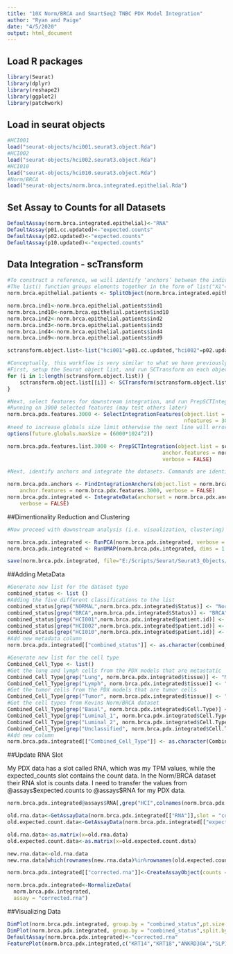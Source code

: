 ```yaml
---
title: "10X Norm/BRCA and SmartSeq2 TNBC PDX Model Integration"
author: "Ryan and Paige"
date: "4/5/2020"
output: html_document
---
```


## Load R packages

```r
library(Seurat)
library(dplyr)
library(reshape2)
library(ggplot2)
library(patchwork)
```

## Load in seurat objects

```r
#HCI001
load("seurat-objects/hci001.seurat3.object.Rda")
#HCI002
load("seurat-objects/hci002.seurat3.object.Rda")
#HCI010
load("seurat-objects/hci010.seurat3.object.Rda")
#Norm/BRCA
load("seurat-objects/norm.brca.integrated.epithelial.Rda")
```

## Set Assay to Counts for all Datasets

```r
DefaultAssay(norm.brca.integrated.epithelial)<-"RNA"
DefaultAssay(p01.cc.updated)<-"expected.counts"
DefaultAssay(p02.updated)<-"expected.counts"
DefaultAssay(p10.updated)<-"expected.counts"
```

## Data Integration - scTransform

```r
#To construct a reference, we will identify ‘anchors’ between the individual datasets. First, we combine each Seurat object into a list, with each dataset as an element.
#The list() function groups elements together in the form of list("X1"=Y1,"X2",Y2,...), where Xn is the name you want the list element to be called and Yn is the component you want added to the list. For this analysis, we want to keep track of which Seurat object belongs to which model/patient.
norm.brca.epithelial.patients <- SplitObject(norm.brca.integrated.epithelial,"individual")

norm.brca.ind1<-norm.brca.epithelial.patients$ind1
norm.brca.ind10<-norm.brca.epithelial.patients$ind10
norm.brca.ind2<-norm.brca.epithelial.patients$ind2
norm.brca.ind3<-norm.brca.epithelial.patients$ind3
norm.brca.ind4<-norm.brca.epithelial.patients$ind4
norm.brca.ind9<-norm.brca.epithelial.patients$ind9

sctransform.object.list<-list("hci001"=p01.cc.updated,"hci002"=p02.updated,"hci010"=p10.updated,"ind1"=norm.brca.ind1,"ind10"=norm.brca.ind10, "ind2"=norm.brca.ind2,"ind3"=norm.brca.ind3,"ind4"=norm.brca.ind4,"ind9"=norm.brca.ind9)
```
```r
#Conceptually, this workflow is very similar to what we have previously introduced, where we ‘correct’ (or harmonize) log-normalized expression values across datasets. Here, instead, we will harmonize the Pearson residuals that are output from SCTransform.
#First, setup the Seurat object list, and run SCTransform on each object separately
for (i in 1:length(sctransform.object.list)) {
    sctransform.object.list[[i]] <- SCTransform(sctransform.object.list[[i]], verbose = FALSE)
}
```
```r
#Next, select features for downstream integration, and run PrepSCTIntegration, which ensures that all necessary Pearson residuals have been calculated.
#Running on 3000 selected features (may test others later)
norm.brca.pdx.features.3000 <- SelectIntegrationFeatures(object.list = sctransform.object.list, 
                                                         nfeatures = 3000)
#need to increase globals size limit otherwise the next line will error (will need to be adjusted for size of future datasets)
options(future.globals.maxSize = (6000*1024^2))

norm.brca.pdx.features.list.3000 <- PrepSCTIntegration(object.list = sctransform.object.list, 
                                                  anchor.features = norm.brca.pdx.features.3000, 
                                                  verbose = FALSE)
```
```r
#Next, identify anchors and integrate the datasets. Commands are identical to the standard workflow, but make sure to set normalization.method = 'SCT':

norm.brca.pdx.anchors <- FindIntegrationAnchors(object.list = norm.brca.pdx.features.list.3000, normalization.method = "SCT", 
    anchor.features = norm.brca.pdx.features.3000, verbose = FALSE)
norm.brca.pdx.integrated <- IntegrateData(anchorset = norm.brca.pdx.anchors, normalization.method = "SCT", 
    verbose = FALSE)

```

##Dimentionality Reduction and Clustering

```r
#Now proceed with downstream analysis (i.e. visualization, clustering) on the integrated dataset. Commands are identical to the standard workflow, but do not run the ScaleData function after integration. You can see that after integration, cells group by their biological cell type (which has been pre-annotated), instead of by their underlying technology.

norm.brca.pdx.integrated <- RunPCA(norm.brca.pdx.integrated, verbose = FALSE)
norm.brca.pdx.integrated <- RunUMAP(norm.brca.pdx.integrated, dims = 1:30)

save(norm.brca.pdx.integrated, file="E:/Scripts/Seurat/Seurat3_Objects/norm.brca.pdx.expectedcounts.integrated.sctransform.3000features.SeuratObject.Rda")
```

##Adding MetaData

```r
#Generate new list for the dataset type
combined_status <- list ()
#Adding the five different classifications to the list 
combined_status[grep("NORMAL",norm.brca.pdx.integrated$Status)] <- "Normal"
combined_status[grep("BRCA",norm.brca.pdx.integrated$Status)] <- "BRCA"
combined_status[grep("HCI001",norm.brca.pdx.integrated$patient.id)] <- "HCI001"
combined_status[grep("HCI002",norm.brca.pdx.integrated$patient.id)] <- "HCI002"
combined_status[grep("HCI010",norm.brca.pdx.integrated$patient.id)] <- "HCI010"
#Add new metadata column 
norm.brca.pdx.integrated[["combined_status"]] <- as.character(combined_status)

#Generate new list for the cell type
Combined_Cell_Type <- list()
#Get the lung and lymph cells from the PDX models that are metastatic
Combined_Cell_Type[grep("Lung", norm.brca.pdx.integrated$tissue)] <- "Metastatic"
Combined_Cell_Type[grep("Lymph", norm.brca.pdx.integrated$tissue)] <- "Metastatic"
#Get the tumor cells from the PDX models that are tumor cells 
Combined_Cell_Type[grep("Tumor", norm.brca.pdx.integrated$tissue)] <- "Tumor"
#Get the cell types from Kevins Norm/BRCA dataset 
Combined_Cell_Type[grep("Basal", norm.brca.pdx.integrated$Cell.Type)] <- "Basal"
Combined_Cell_Type[grep("Luminal_1", norm.brca.pdx.integrated$Cell.Type)] <- "Luminal_1"
Combined_Cell_Type[grep("Luminal_2", norm.brca.pdx.integrated$Cell.Type)] <- "Luminal_2"
Combined_Cell_Type[grep("Unclassified", norm.brca.pdx.integrated$Cell.Type)] <- "Unclassified"
#Add new column 
norm.brca.pdx.integrated[["Combined_Cell_Type"]] <- as.character(Combined_Cell_Type)
```

##Update RNA Slot

My PDX data has a slot called RNA, which was my TPM values, while the expected_counts slot contains the count data. In the Norm/BRCA dataset their RNA slot is counts data. I need to transfer the values from @assays$expected.counts to @assays$RNA for my PDX data.

```r
norm.brca.pdx.integrated@assays$RNA[,grep("HCI",colnames(norm.brca.pdx.integrated@assays$RNA))]<-norm.brca.pdx.integrated@assays$expected.counts[,grep("HCI",colnames(norm.brca.pdx.integrated@assays$expected.counts))]

old.rna.data<-GetAssayData(norm.brca.pdx.integrated[["RNA"]],slot = "counts")
old.expected.count.data<-GetAssayData(norm.brca.pdx.integrated[["expected.counts"]],slot = "counts")

old.rna.data<-as.matrix(x=old.rna.data)
old.expected.count.data<-as.matrix(x=old.expected.count.data)

new.rna.data<-old.rna.data
new.rna.data[which(rownames(new.rna.data)%in%rownames(old.expected.count.data)),grep("HCI",colnames(new.rna.data))]<-old.expected.count.data[which(rownames(old.expected.count.data)%in%rownames(new.rna.data)),grep("HCI",colnames(old.expected.count.data))]

norm.brca.pdx.integrated[["corrected.rna"]]<-CreateAssayObject(counts = new.rna.data)

norm.brca.pdx.integrated<-NormalizeData(
  norm.brca.pdx.integrated,
  assay = "corrected.rna")
```

##Visualizing Data

```r
DimPlot(norm.brca.pdx.integrated, group.by = "combined_status",pt.size = 0.5)
DimPlot(norm.brca.pdx.integrated, group.by = "combined_status",split.by = "Combined_Cell_Type", ncol = 2,pt.size = 0.5)
DefaultAssay(norm.brca.pdx.integrated)<-"corrected.rna"
FeaturePlot(norm.brca.pdx.integrated,c("KRT14","KRT18","ANKRD30A","SLPI","PHLDA2","BHLHE40"))
```